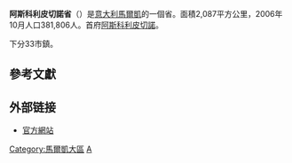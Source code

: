 {{Unreferenced|time=2018-09-12T05:33:23+00:00}}
{{noteTA
|G1=意大利地名
}}
{{Infobox_ProvinceIT |
  fullname              = |
  name                  = Ascoli Piceno|
  region                = [[马尔凯大区|马尔凯大区]] |
  capital               = [[阿斯科利皮切諾|阿斯科利皮切諾]] |
  commune               = 33 |
  area                  = 2,087 |
  population_as_of      = 2001年 |
  population            = 369,579|
  populationdensity     = 177/km² |
  vehicle               = AP |
  postal_code           = |
  telephone_prefix      = |
  ISTAT                 = 044|
  president             = Massimo Rossi |
  map                   = [[File:Ascoli_Piceno_posizione.png|150px]]|
  coatofarms            = |
}}
'''阿斯科利皮切諾省'''（{{lang-it|Provincia di Ascoli Piceno}}）是[[意大利|意大利]][[馬爾凱|馬爾凱]]的一個省。面積2,087平方公里，2006年10月人口381,806人。首府[[阿斯科利皮切諾|阿斯科利皮切諾]]。

下分33市鎮。

== 參考文獻 ==
{{reflist}}

== 外部链接 ==
* [https://web.archive.org/web/20170605190138/http://provincia.ap.it/ 官方網站]

{{Marche}}
{{阿斯科利皮切諾省市鎮}}

{{Authority control}}
[[Category:馬爾凱大區|Category:馬爾凱大區]]
[[Category:意大利省份|A]]